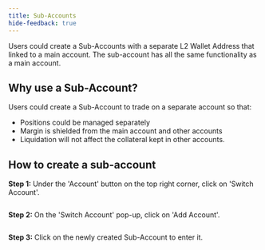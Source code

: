 ```yaml
---
title: Sub-Accounts
hide-feedback: true
---
```

Users could create a Sub-Accounts with a separate L2 Wallet Address that linked to a main account. The sub-account has all the same functionality as a main account.

## Why use a Sub-Account?

Users could create a Sub-Account to trade on a separate account so that:

* Positions could be managed separately
* Margin is shielded from the main account and other accounts
* Liquidation will not affect the collateral kept in other accounts.

## How to create a sub-account

**Step 1:** Under the 'Account' button on the top right corner, click on 'Switch Account'.

<img src="../../assets/Screenshot 2024-07-22 at 3.39.18 PM (1).png" alt=""/>

**Step 2:** On the 'Switch Account' pop-up, click on 'Add Account'.

<img src="../../assets/Screenshot 2024-07-22 at 3.47.53 PM (1).png" alt=""/>

**Step 3:** Click on the newly created Sub-Account to enter it.

<img src="../../assets/Screenshot 2024-07-22 at 3.50.30 PM.png" alt=""/>
